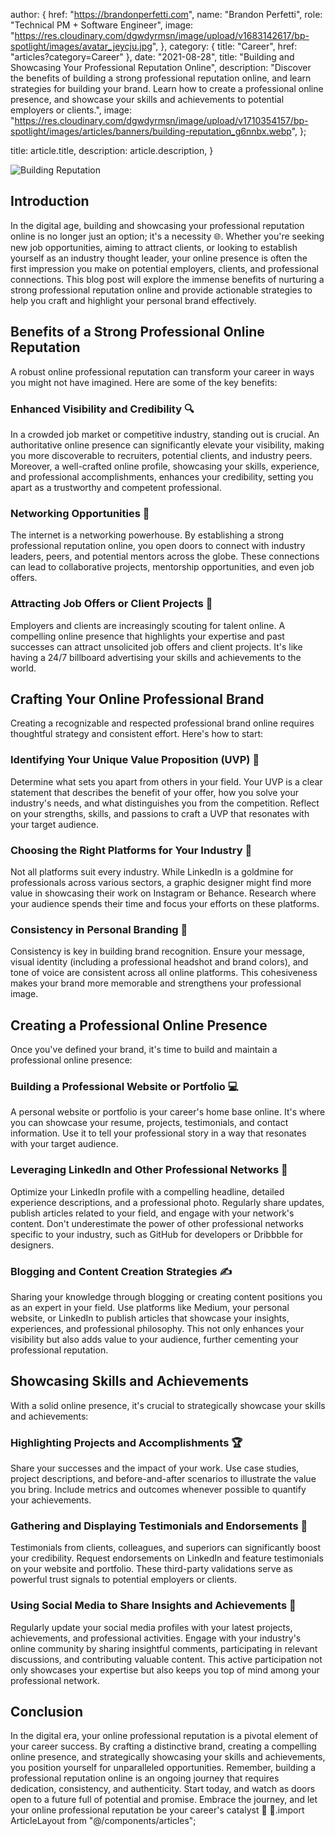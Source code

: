 
  author: {
    href: "https://brandonperfetti.com",
    name: "Brandon Perfetti",
    role: "Technical PM + Software Engineer",
    image:
      "https://res.cloudinary.com/dgwdyrmsn/image/upload/v1683142617/bp-spotlight/images/avatar_jeycju.jpg",
  },
  category: { title: "Career", href: "articles?category=Career" },
  date: "2021-08-28",
  title: "Building and Showcasing Your Professional Reputation Online",
  description:
    "Discover the benefits of building a strong professional reputation online, and learn strategies for building your brand. Learn how to create a professional online presence, and showcase your skills and achievements to potential employers or clients.",
  image:
    "https://res.cloudinary.com/dgwdyrmsn/image/upload/v1710354157/bp-spotlight/images/articles/banners/building-reputation_g6nnbx.webp",
};

  title: article.title,
  description: article.description,
}


<img src={article.image} alt="Building Reputation" />

## Introduction

In the digital age, building and showcasing your professional reputation online is no longer just an option; it's a necessity 🌐. Whether you're seeking new job opportunities, aiming to attract clients, or looking to establish yourself as an industry thought leader, your online presence is often the first impression you make on potential employers, clients, and professional connections. This blog post will explore the immense benefits of nurturing a strong professional reputation online and provide actionable strategies to help you craft and highlight your personal brand effectively.

## Benefits of a Strong Professional Online Reputation

A robust online professional reputation can transform your career in ways you might not have imagined. Here are some of the key benefits:

### Enhanced Visibility and Credibility 🔍

In a crowded job market or competitive industry, standing out is crucial. An authoritative online presence can significantly elevate your visibility, making you more discoverable to recruiters, potential clients, and industry peers. Moreover, a well-crafted online profile, showcasing your skills, experience, and professional accomplishments, enhances your credibility, setting you apart as a trustworthy and competent professional.

### Networking Opportunities 🤝

The internet is a networking powerhouse. By establishing a strong professional reputation online, you open doors to connect with industry leaders, peers, and potential mentors across the globe. These connections can lead to collaborative projects, mentorship opportunities, and even job offers.

### Attracting Job Offers or Client Projects 💼

Employers and clients are increasingly scouting for talent online. A compelling online presence that highlights your expertise and past successes can attract unsolicited job offers and client projects. It's like having a 24/7 billboard advertising your skills and achievements to the world.

## Crafting Your Online Professional Brand

Creating a recognizable and respected professional brand online requires thoughtful strategy and consistent effort. Here's how to start:

### Identifying Your Unique Value Proposition (UVP) 🌟

Determine what sets you apart from others in your field. Your UVP is a clear statement that describes the benefit of your offer, how you solve your industry's needs, and what distinguishes you from the competition. Reflect on your strengths, skills, and passions to craft a UVP that resonates with your target audience.

### Choosing the Right Platforms for Your Industry 📲

Not all platforms suit every industry. While LinkedIn is a goldmine for professionals across various sectors, a graphic designer might find more value in showcasing their work on Instagram or Behance. Research where your audience spends their time and focus your efforts on these platforms.

### Consistency in Personal Branding 🎨

Consistency is key in building brand recognition. Ensure your message, visual identity (including a professional headshot and brand colors), and tone of voice are consistent across all online platforms. This cohesiveness makes your brand more memorable and strengthens your professional image.

## Creating a Professional Online Presence

Once you've defined your brand, it's time to build and maintain a professional online presence:

### Building a Professional Website or Portfolio 💻

A personal website or portfolio is your career's home base online. It's where you can showcase your resume, projects, testimonials, and contact information. Use it to tell your professional story in a way that resonates with your target audience.

### Leveraging LinkedIn and Other Professional Networks 🔗

Optimize your LinkedIn profile with a compelling headline, detailed experience descriptions, and a professional photo. Regularly share updates, publish articles related to your field, and engage with your network's content. Don't underestimate the power of other professional networks specific to your industry, such as GitHub for developers or Dribbble for designers.

### Blogging and Content Creation Strategies ✍️

Sharing your knowledge through blogging or creating content positions you as an expert in your field. Use platforms like Medium, your personal website, or LinkedIn to publish articles that showcase your insights, experiences, and professional philosophy. This not only enhances your visibility but also adds value to your audience, further cementing your professional reputation.

## Showcasing Skills and Achievements

With a solid online presence, it's crucial to strategically showcase your skills and achievements:

### Highlighting Projects and Accomplishments 🏆

Share your successes and the impact of your work. Use case studies, project descriptions, and before-and-after scenarios to illustrate the value you bring. Include metrics and outcomes whenever possible to quantify your achievements.

### Gathering and Displaying Testimonials and Endorsements 🌟

Testimonials from clients, colleagues, and superiors can significantly boost your credibility. Request endorsements on LinkedIn and feature testimonials on your website and portfolio. These third-party validations serve as powerful trust signals to potential employers or clients.

### Using Social Media to Share Insights and Achievements 📣

Regularly update your social media profiles with your latest projects, achievements, and professional activities. Engage with your industry's online community by sharing insightful comments, participating in relevant discussions, and contributing valuable content. This active participation not only showcases your expertise but also keeps you top of mind among your professional network.

## Conclusion

In the digital era, your online professional reputation is a pivotal element of your career success. By crafting a distinctive brand, creating a compelling online presence, and strategically showcasing your skills and achievements, you position yourself for unparalleled opportunities. Remember, building a professional reputation online is an ongoing journey that requires dedication, consistency, and authenticity. Start today, and watch as doors open to a future full of potential and promise. Embrace the journey, and let your online professional reputation be your career's catalyst 💼 🚀.import ArticleLayout from "@/components/articles";

